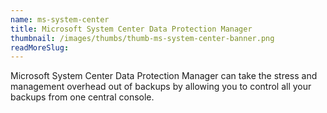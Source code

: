 ```yaml
---
name: ms-system-center
title: Microsoft System Center Data Protection Manager
thumbnail: /images/thumbs/thumb-ms-system-center-banner.png
readMoreSlug:
---
```


Microsoft System Center Data Protection Manager can take the stress and management overhead out of backups by allowing you to control all your backups from one central console.
